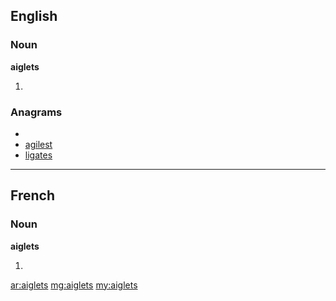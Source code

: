 ==English==

===Noun===
'''aiglets'''

# {{plural of|aiglet}}

===Anagrams===
* {{alphagram|aegilst}}
* [[agilest#English|agilest]]
* [[ligates#English|ligates]]


----

==French==

===Noun===
'''aiglets''' {{m}}

# {{plural of|lang=fr|aiglet}}

[[ar:aiglets]]
[[mg:aiglets]]
[[my:aiglets]]